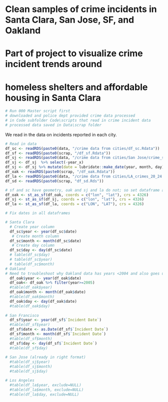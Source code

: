 # Clean samples of crime incidents in Santa Clara, San Jose, SF, and Oakland
# Part of project to visualize crime incident trends around 
# homeless shelters and affordable housing in Santa Clara

```{r echo=T, comment=NA, message=FALSE, warning=FALSE}
# Run 000 Master script first
# downloaded and police dept provided crime data processed
# in Code subfolder Code\scripts that read in crime incident data
# processed data saved in Data\scrap folder
```

We read in the data on incidents reported in each city.

```{r echo=T, comment=NA, message=FALSE, warning=FALSE}
# Read in data 
df_sc <- readRDS(paste0(data, "/crime data from cities/df_sc.Rdata"))
df_sf <- readRDS(paste0(scrap, "/df_sf.Rdata"))
df_sj <- readRDS(paste0(data, "/crime data from cities/San Jose/crime_sjx.rds"))
df_sj <- df_sj  %>% select(-year_x) 
df_sj <- df_sj %>% mutate(date = lubridate::make_date(year, month, day))
df_oak <- readRDS(paste0(scrap, "/df_oak.Rdata"))
df_la <- readRDS(paste0(data, "/crime data from cities/LA_crimes_20_24.Rds"))
df_sd <- readRDS(paste0(scrap, "df_sd.Rds"))

# sf and sc have geometry, oak and sj and la do not; so set dataframe as class sf (simple features)
df_oak <- st_as_sf(df_oak, coords = c("lon", "lat"), crs = 4326)
df_sj <- st_as_sf(df_sj, coords = c("lon", "lat"), crs = 4326)
df_la <- st_as_sf(df_la, coords = c("LON", "LAT"), crs = 4326)

```


```{r echo=T, comment=NA, message=FALSE, warning=FALSE}
# Fix dates in all dataframes

# Santa Clara
  # Create year column
  df_sc$year <- year(df_sc$date)
   # Create month column
  df_sc$month <- month(df_sc$date)
   # Create day column
  df_sc$day <- day(df_sc$date)
  # table(df_sc$day)  
  # table(df_sc$year)
  # table(df_sc$month)  
# Oakland 
# Need to troubleshoot why Oakland data has years <2004 and also goes up to 2025 when thought it stopped 2019
  df_oak$year <- year(df_oak$date)
  df_oak<- df_oak %>% filter(year>=2005)
  #table(df_oak$year)  
  df_oak$month <- month(df_oak$date)
  #table(df_oak$month)  
  df_oak$day <- day(df_oak$date)
  #table(df_oak$day)   
  
# San Francisco
  df_sf$year <- year(df_sf$`Incident Date`)
  #table(df_sf$year) 
  df_sf$date <- as.Date(df_sf$`Incident Date`)
  df_sf$month <- month(df_sf$`Incident Date`)
  #table(df_sf$month)   
  df_sf$day <- day(df_sf$`Incident Date`)
  #table(df_sf$day)   
  
# San Jose (already in right format)
  #table(df_sj$year) 
  #table(df_sj$month)  
  #table(df_sj$day) 

# Los Angeles
  #table(df_la$year, exclude=NULL)
  #table(df_la$month, exclude=NULL)
  #table(df_la$day, exclude=NULL)  
  
```

